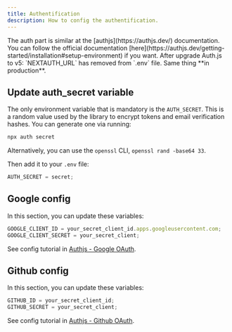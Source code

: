 ```yaml
---
title: Authentification
description: How to config the authentification.
---
```


<Callout type="note" twClass="mt-0">
  The auth part is similar at the [authjs](https://authjs.dev/) documentation.
  You can follow the official documentation
  [here](https://authjs.dev/getting-started/installation#setup-environment) if
  you want.
</Callout>

<Callout type="danger" twClass="mt-3">
  After upgrade Auth.js to v5: `NEXTAUTH_URL` has removed from `.env` file. Same
  thing **in production**.
</Callout>

## Update auth_secret variable

The only environment variable that is mandatory is the `AUTH_SECRET`. This is a random value used by the library to encrypt tokens and email verification hashes. You can generate one via running:

```bash
npx auth secret
```

Alternatively, you can use the `openssl` CLI, `openssl rand -base64 33`.

Then add it to your `.env` file:

```js title=".env"
AUTH_SECRET = secret;
```

## Google config

In this section, you can update these variables:

```js title=".env"
GOOGLE_CLIENT_ID = your_secret_client_id.apps.googleusercontent.com;
GOOGLE_CLIENT_SECRET = your_secret_client;
```

See config tutorial in [Authjs - Google OAuth](https://authjs.dev/getting-started/providers/google).

## Github config

In this section, you can update these variables:

```js title=".env"
GITHUB_ID = your_secret_client_id;
GITHUB_SECRET = your_secret_client;
```

See config tutorial in [Authjs - Github OAuth](https://authjs.dev/getting-started/providers/github).